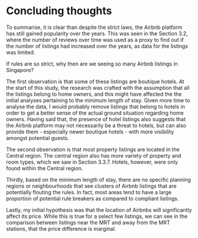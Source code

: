 # Concluding thoughts

To summarise, it is clear than despite the strict laws, the Airbnb platform has still gained popularity over the years. This was seen in the Section 3.2, where the number of reviews over time was used as a proxy to find out if the number of listings had increased over the years, as data for the listings was limited. 

If rules are so strict, why then are we seeing so many Airbnb listings in Singapore? 

The first observation is that some of these listings are boutique hotels. At the start of this study, the research was crafted with the assumption that all the listings belong to home owners, and this might have affected the the initial analyses pertaining to the minimum length of stay. Given more time to analyse the data, I would probably remove listings that belong to hotels in order to get a better sense of the actual ground situation regarding home owners. Having said that, the presence of hotel listings also suggests that the Airbnb platform may not necessarily be a threat to hotels, but can also provide them - especially newer boutique hotels - with more visibility amongst potential guests.

The second observation is that most property listings are located in the Central region. The central region also has more variety of property and room types, which we saw in Section 3.3.7. Hotels, however, were only found within the Central region. 

Thirdly, based on the minimum length of stay, there are no specific planning regions or neighbourhoods that see clusters of Airbnb listings that are potentially flouting the rules. In fact, most areas tend to have a large proportion of potential rule breakers as compared to compliant listings. 

Lastly, my initial hypothesis was that the location of Airbnbs will significantly affect its price. While this is true for a select few listings, we can see in the comparison between listings near the MRT and away from the MRT stations, that the price difference is marginal. 





